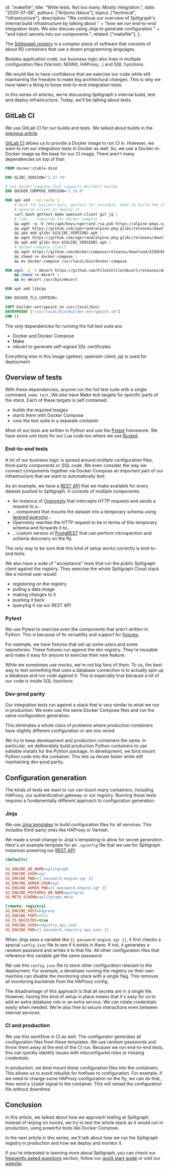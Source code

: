   id: "makefile",
  title: "Write tests. Not too many. Mostly integration.",
  date: "2020-07-08",
  authors: ["Artjoms Iškovs"],
  topics: ["technical", "infrastructure"],
  description:
    "We continue our overview of Splitgraph's internal build infrastructure by talking about " +
    "how we run end-to-end integration tests. We also discuss using Jinja to generate configuration " +
    "and inject secrets into our components.",
  related: ["makefile"],
};

The [Splitgraph registry](https://www.splitgraph.com/explore) is a complex piece of software that consists of about 60 containers that use a dozen programming languages.

Besides application code, our business logic also lives in multiple configuration files (Varnish, NGINX, HAProxy...) and SQL functions.

We would like to have confidence that we exercise our code while still maintaining the freedom to make big architectural changes. This is why we have taken a liking to loose end-to-end integration tests.

In this series of articles, we're discussing Splitgraph's internal build, test and deploy infrastructure. Today, we'll be talking about tests.

## GitLab CI

We use GitLab CI for our builds and tests. We talked about builds in the [previous article](/blog/makefile).

[GitLab CI](https://docs.gitlab.com/ee/ci/) allows us to provide a Docker image to run CI in. However, we want to run our integration tests _in_ Docker as well. So, we use a Docker-in-Docker image as the base for our CI image. There aren't many dependencies on top of that:

```dockerfile
FROM docker:stable-dind

ENV GLIBC_VERSION="2.27-r0"

# use docker-compose that supports Buildkit builds
ENV DOCKER_COMPOSE_VERSION="1.25.0"

RUN apk add --no-cache \
    # bash for buildscripts, gettext for envsubst, make to build the thing,
    # openssh-client to deploy it
    curl bash gettext make openssh-client git jq \
    # libc -- required for docker-compose
    && wget -q -O /etc/apk/keys/sgerrand.rsa.pub https://alpine-pkgs.sgerrand.com/sgerrand.rsa.pub \
    && wget https://github.com/sgerrand/alpine-pkg-glibc/releases/download/${GLIBC_VERSION}/glibc-${GLIBC_VERSION}.apk \
    && apk add glibc-${GLIBC_VERSION}.apk \
    && wget https://github.com/sgerrand/alpine-pkg-glibc/releases/download/${GLIBC_VERSION}/glibc-bin-${GLIBC_VERSION}.apk \
    && apk add glibc-bin-${GLIBC_VERSION}.apk \
    # docker-compose itself
    && wget https://github.com/docker/compose/releases/download/${DOCKER_COMPOSE_VERSION}/docker-compose-`uname -s`-`uname -m` -O docker-compose \
    && chmod +x docker-compose \
    && mv docker-compose /usr/local/bin/docker-compose

RUN wget -q -O mkcert https://github.com/FiloSottile/mkcert/releases/download/v1.4.0/mkcert-v1.4.0-linux-amd64 \
    && chmod +x mkcert \
    && mv mkcert /usr/bin/mkcert

RUN apk add libcap

ENV DOCKER_TLS_CERTDIR=

COPY builder-entrypoint.sh /usr/local/bin/
ENTRYPOINT ["/usr/local/bin/builder-entrypoint.sh"]
CMD []
```

The only dependencies for running the full test suite are:

  * Docker and Docker Compose
  * Make
  * mkcert to generate self-signed SSL certificates

Everything else in this image (gettext, openssh-client, jq) is used for deployment.

## Overview of tests

With these dependencies, anyone run the full test suite with a single command, `make test`. We also have Make test targets for specific parts of the stack. Each of these targets is self contained:

  * builds the required images
  * starts them with Docker Compose
  * runs the test suite in a separate container

Most of our tests are written in Python and use the [Pytest](https://docs.pytest.org/en/latest/) framework. We have some unit tests for our Lua code too where we use [Busted](https://olivinelabs.com/busted/).

### End-to-end tests

A lot of our business logic is spread around multiple configuration files, third-party components or SQL code. We even consider the way we connect components together via Docker Compose an important part of our infrastructure that we want to automatically test.

As an example, we have a [REST API](https://www.splitgraph.com/docs/splitgraph-cloud/publish-rest-api) that we make available for every dataset pushed to Splitgraph. It consists of multiple components:

  * An instance of [Openresty](https://openresty.org/en/) that intercepts HTTP requests and sends a request to a...
  * ...component that mounts the dataset into a temporary schema using [layered querying](https://www.splitgraph.com/docs/large-datasets/layered-querying)...
  * Openresty rewrites the HTTP request to be in terms of this temporary schema and forwards it to...
  * ...custom version of [PostgREST](https://postgrest.org/en/latest/) that can perform introspection and schema discovery on the fly.

The only way to be sure that this kind of setup works correctly is end-to-end tests.

We also have a suite of "acceptance" tests that run the public Splitgraph client against the registry. They exercise the whole Splitgraph Cloud stack like a normal user would:

  * registering on the registry
  * pulling a data image
  * making changes to it
  * pushing it back
  * querying it via our REST API

### Pytest

We use Pytest to exercise even the components that aren't written in Python. This is because of its versatility and support for [fixtures](https://docs.pytest.org/en/stable/fixture.html).

For example, we have fixtures that set up some users and some repositories. These fixtures run against the dev registry. They're reusable and make it easy for anyone to exercise their new feature.

While we sometimes use mocks, we're not big fans of them. To us, the best way to test something that uses a database connection is to actually spin up a database and run code against it. This is especially true because a lot of our code is inside SQL functions.

### Dev-prod parity

Our integration tests run against a stack that is _very_ similar to what we run in production. We even use the same Docker Compose files and run the same configuration generation.

This eliminates a whole class of problems where production containers have slightly different configuration or are mis-wired.

We try to keep development and production containers the same. In particular, we deliberately build production Python containers to use editable installs for the Python package. In development, we bind mount Python code into the container. This lets us iterate faster while still maintaining dev-prod parity.

## Configuration generation

The kinds of tests we want to run can touch many containers, including HAProxy, our authentication gateway or our registry. Running these tests requires a fundamentally different approach to configuration generation.

### Jinja

We use [Jinja templates](https://jinja.palletsprojects.com/en/2.11.x/) to build configuration files for all services. This includes third-party ones like HAProxy or Varnish.

We made a small change to Jinja's templating to allow for secret generation. Here's an example template for an `.sgconfig` file that we use for Splitgraph instances powering our [REST API](https://www.splitgraph.com/docs/splitgraph-cloud/publish-rest-api):

```ini
[defaults]
...
SG_ENGINE_DB_NAME=splitgraph
SG_ENGINE_USER=sgr
SG_ENGINE_PWD={{ password.engine.sgr }}
SG_ENGINE_ADMIN_USER=sgr
SG_ENGINE_ADMIN_PWD={{ password.engine.sgr }}
SG_ENGINE_POSTGRES_DB_NAME=postgres
SG_META_SCHEMA=splitgraph_meta

[remote: registry]
SG_ENGINE_HOST=haproxy
SG_ENGINE_PORT=5431
SG_IS_REGISTRY=true
SG_ENGINE_USER=registry_api_user
SG_ENGINE_PWD={{ password.registry.api_user }}
```

When Jinja sees a variable like `{{ password.engine.sgr }}`, it first checks a special `config.json` file to see if it exists in there. If not, it generates a random password and writes it to that file. All other configuration files that reference this variable get the same password.

We use this `config.json` file to store other configuration relevant to the deployment. For example, a developer running the registry on their own machine can disable the monitoring stack with a single flag. This removes all monitoring backends from the HAProxy config.

The disadvantage of this approach is that all secrets are in a single file. However, having this kind of setup in place means that it's easy for us to add an extra database role or an extra service. We can rotate credentials easily when needed. We're also free to secure interactions even between internal services.

### CI and production

We use this workflow in CI as well. The configurator generates all configuration files from these templates. We use random passwords and throw them away at the end of the CI run. Because we run end-to-end tests, this can quickly identify issues with misconfigured roles or missing credentials.

In production, we bind mount these configuration files into the containers. This allows us to avoid rebuilds for hotfixes to configuration. For example, if we need to change some HAProxy configuration on the fly, we can do that, then send a `SIGHUP` signal to the container. This will reload the configuration file without downtime.

## Conclusion

In this article, we talked about how we approach testing at Splitgraph. Instead of relying on mocks, we try to test the whole stack as it would run in production, using powerful tools like Docker Compose.

In the next article in this series, we'll talk about how we run the Splitgraph registry in production and how we deploy and monitor it.

If you're interested in learning more about Splitgraph, you can check our [frequently asked questions](/docs/getting-started/frequently-asked-questions) section, follow our [quick start guide](/docs/getting-started/five-minute-demo) or visit our [website](https://www.splitgraph.com).

